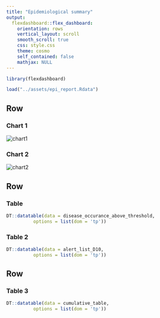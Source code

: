 ```yaml
---
title: "Epidemiological summary"
output: 
  flexdashboard::flex_dashboard:
    orientation: rows
    vertical_layout: scroll
    smooth_scroll: true
    css: style.css
    theme: cosmo
    self_contained: false
    mathjax: NULL
---
```


```r
library(flexdashboard)

load("../assets/epi_report.Rdata")
```

<style>                     
.navbar {
  background-color:#5A0A69;
  border-color:black;
}
</style>

Row {data-height=650}
-------------------------------------

### Chart 1 

<img src="../assets/subplots_disease_occurance_w12.svg" alt="chart1">


### Chart 2

<img src="../assets/maps.svg" alt="chart2">

<script type="text/javascript">
(function() {
    var randomValue = Math.floor((Math.random() * 1000000) + 1);
    var images = document.getElementsByTagName("img");
    for (index in images) {
        var image = images[index];
        image.src = image.src + "?cacheResetValue=" + randomValue;
    }
})()
</script>


Row
-------------------------------------

### Table 

```r
DT::datatable(data = disease_occurance_above_threshold,
          options = list(dom = 'tp'))
```

### Table 2
```r
DT::datatable(data = alert_list_D10,
          options = list(dom = 'tp'))
```

Row
-------------------------------------

### Table 3

```r
DT::datatable(data = cumulative_table,
          options = list(dom = 'tp'))
```

